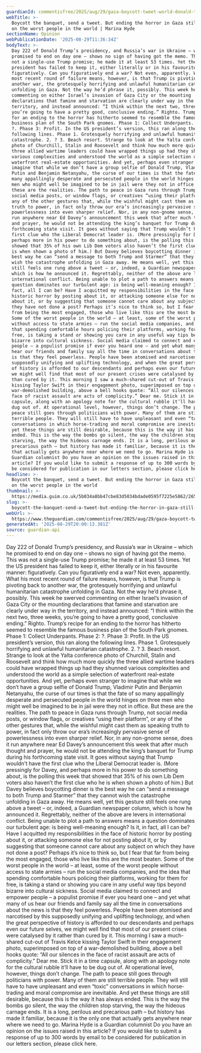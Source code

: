 ```yaml
---
guardianId: commentisfree/2025/aug/29/gaza-boycott-tweet-world-donald-trump
webTitle: >-
  Boycott the banquet, send a tweet. But ending the horror in Gaza still relies
  on the worst people in the world | Marina Hyde
sectionName: Opinion
webPublicationDate: '2025-08-29T11:36:34Z'
bodyText: >-
  Day 222 of Donald Trump’s presidency, and Russia’s war in Ukraine – which he
  promised to end on day one – shows no sign of having got the memo. This was
  not a single-use Trump promise; he made it at least 53 times. Yet the US
  president has failed to keep it, either literally or in his favourite manner:
  figuratively. Can you figuratively end a war? Not even, apparently. What his
  most recent round of failure means, however, is that Trump is pivoting back to
  another war, the grotesquely horrifying and unlawful humanitarian catastrophe
  unfolding in Gaza. Not the way he’d phrase it, possibly. This week he swerved
  commenting on either Israel’s invasion of Gaza City or the mounting
  declarations that famine and starvation are clearly under way in the
  territory, and instead announced: “I think within the next two, three weeks,
  you’re going to have a pretty good, conclusive ending.” Righto. Trump’s recipe
  for an ending to the horror has hitherto seemed to resemble the famous
  business plan of the South Park gnomes. Phase 1: Collect Underpants. Phase 2:
  ?. Phase 3: Profit. In the US president’s version, this ran along the
  following lines. Phase 1. Grotesquely horrifying and unlawful humanitarian
  catastrophe. 2. ? 3. Beach resort. Strange to look at the Yalta conference
  photo of Churchill, Stalin and Roosevelt and think how much more quickly the
  three allied wartime leaders could have wrapped things up had they shunned
  various complexities and understood the world as a simple selection of
  waterfront real-estate opportunities. And yet, perhaps even stranger to
  imagine that while we don’t have a group selfie of Donald Trump, Vladimir
  Putin and Benjamin Netanyahu, the curse of our times is that the fate of so
  many appallingly desperate and persecuted people in the world hinges on three
  men who might well be imagined to be in jail were they not in office. But
  these are the realities. The path to peace in Gaza runs through Trump, not
  social media posts, or window flags, or creatives “using their platform”, or
  any of the other gestures that, while the wishful might cast them as speaking
  truth to power, in fact only throw our era’s increasingly pervasive sense of
  powerlessness into even sharper relief. Nor, in any non-gnome sense, does it
  run anywhere near Ed Davey’s announcement this week that after much thought
  and prayer, he would not be attending the king’s banquet for Trump during his
  forthcoming state visit. It goes without saying that Trump wouldn’t have the
  first clue who the Liberal Democrat leader is. (More pressingly for Davey, and
  perhaps more in his power to do something about, is the polling this week that
  showed that 35% of his own Lib Dem voters also haven’t the first clue who he
  is when shown a photo of him.) But Davey believes boycotting dinner is the
  best way he can “send a message to both Trump and Starmer” that they cannot
  wish the catastrophe unfolding in Gaza away. He means well, yet this gesture
  still feels one rung above a tweet – or, indeed, a Guardian newspaper column,
  which is how he announced it. Regrettably, neither of the above are levers in
  international conflict. Being unable to plot a path to answers means a
  question dominates our turbulent age: is being well-meaning enough? Is it, in
  fact, all I can be? Have I acquitted my responsibilities in the face of
  historic horror by posting about it, or attacking someone else for not posting
  about it, or by suggesting that someone cannot care about any subject on which
  they have not done a post? Perhaps it’s nice to think so, but I fear that far
  from being the most engaged, those who live like this are the most beaten.
  Some of the worst people in the world – at least, some of the worst people
  without access to state armies – run the social media companies, and the idea
  that spending comfortable hours policing their platforms, working for them for
  free, is taking a stand or showing you care in any useful way tips beyond
  bizarre into cultural sickness. Social media claimed to connect and empower
  people – a populist promise if ever you heard one – and yet what many of us
  hear our friends and family say all the time in conversations about the news
  is that they feel powerless. People have been atomised and narcotised by this
  supposedly unifying and uplifting technology, and when the great perspective
  of history is afforded to our descendants and perhaps even our future selves,
  we might well find that most of our present crises were catalysed by it rather
  than cured by it. This morning I saw a much-shared cut-out of Travis Kelce
  kissing Taylor Swift in their engagement photo, superimposed on top of a
  war-demolished building, above a bell hooks quote: “All our silences in the
  face of racist assault are acts of complicity.” Dear me. Stick it in a time
  capsule, along with an apology note for the cultural rubble it’ll have to be
  dug out of. At operational level, however, things don’t change. The path to
  peace still goes through politicians with power. Many of them are still
  terrible people. They will still have to have unpleasant and even “toxic”
  conversations in which horse-trading and moral compromise are inevitable. And
  yet these things are still desirable, because this is the way it has always
  ended. This is the way the bombs go silent, the way the children stop
  starving, the way the hideous carnage ends. It is a long, perilous and
  precarious path – but history has made it familiar, because it is the only one
  that actually gets anywhere near where we need to go. Marina Hyde is a
  Guardian columnist Do you have an opinion on the issues raised in this
  article? If you would like to submit a response of up to 300 words by email to
  be considered for publication in our letters section, please click here.
headline: >-
  Boycott the banquet, send a tweet. But ending the horror in Gaza still relies
  on the worst people in the world
thumbnail: >-
  https://media.guim.co.uk/5b034a8bb47cbe83d5034bdade0595f7225e5862/265_0_4983_3988/500.jpg
slug: >-
  boycott-the-banquet-send-a-tweet-but-ending-the-horror-in-gaza-still-relies-on-the-worst-people-in-the-world-or-marina-hyde
webUrl: >-
  https://www.theguardian.com/commentisfree/2025/aug/29/gaza-boycott-tweet-world-donald-trump
generatedAt: '2025-08-29T20:00:13.381Z'
source: guardian-api
---
```

Day 222 of Donald Trump’s presidency, and Russia’s war in Ukraine – which he promised to end on day one – shows no sign of having got the memo. This was not a single-use Trump promise; he made it at least 53 times. Yet the US president has failed to keep it, either literally or in his favourite manner: figuratively. Can you figuratively end a war? Not even, apparently. What his most recent round of failure means, however, is that Trump is pivoting back to another war, the grotesquely horrifying and unlawful humanitarian catastrophe unfolding in Gaza. Not the way he’d phrase it, possibly. This week he swerved commenting on either Israel’s invasion of Gaza City or the mounting declarations that famine and starvation are clearly under way in the territory, and instead announced: “I think within the next two, three weeks, you’re going to have a pretty good, conclusive ending.” Righto. Trump’s recipe for an ending to the horror has hitherto seemed to resemble the famous business plan of the South Park gnomes. Phase 1: Collect Underpants. Phase 2: ?. Phase 3: Profit. In the US president’s version, this ran along the following lines. Phase 1. Grotesquely horrifying and unlawful humanitarian catastrophe. 2. ? 3. Beach resort. Strange to look at the Yalta conference photo of Churchill, Stalin and Roosevelt and think how much more quickly the three allied wartime leaders could have wrapped things up had they shunned various complexities and understood the world as a simple selection of waterfront real-estate opportunities. And yet, perhaps even stranger to imagine that while we don’t have a group selfie of Donald Trump, Vladimir Putin and Benjamin Netanyahu, the curse of our times is that the fate of so many appallingly desperate and persecuted people in the world hinges on three men who might well be imagined to be in jail were they not in office. But these are the realities. The path to peace in Gaza runs through Trump, not social media posts, or window flags, or creatives “using their platform”, or any of the other gestures that, while the wishful might cast them as speaking truth to power, in fact only throw our era’s increasingly pervasive sense of powerlessness into even sharper relief. Nor, in any non-gnome sense, does it run anywhere near Ed Davey’s announcement this week that after much thought and prayer, he would not be attending the king’s banquet for Trump during his forthcoming state visit. It goes without saying that Trump wouldn’t have the first clue who the Liberal Democrat leader is. (More pressingly for Davey, and perhaps more in his power to do something about, is the polling this week that showed that 35% of his own Lib Dem voters also haven’t the first clue who he is when shown a photo of him.) But Davey believes boycotting dinner is the best way he can “send a message to both Trump and Starmer” that they cannot wish the catastrophe unfolding in Gaza away. He means well, yet this gesture still feels one rung above a tweet – or, indeed, a Guardian newspaper column, which is how he announced it. Regrettably, neither of the above are levers in international conflict. Being unable to plot a path to answers means a question dominates our turbulent age: is being well-meaning enough? Is it, in fact, all I can be? Have I acquitted my responsibilities in the face of historic horror by posting about it, or attacking someone else for not posting about it, or by suggesting that someone cannot care about any subject on which they have not done a post? Perhaps it’s nice to think so, but I fear that far from being the most engaged, those who live like this are the most beaten. Some of the worst people in the world – at least, some of the worst people without access to state armies – run the social media companies, and the idea that spending comfortable hours policing their platforms, working for them for free, is taking a stand or showing you care in any useful way tips beyond bizarre into cultural sickness. Social media claimed to connect and empower people – a populist promise if ever you heard one – and yet what many of us hear our friends and family say all the time in conversations about the news is that they feel powerless. People have been atomised and narcotised by this supposedly unifying and uplifting technology, and when the great perspective of history is afforded to our descendants and perhaps even our future selves, we might well find that most of our present crises were catalysed by it rather than cured by it. This morning I saw a much-shared cut-out of Travis Kelce kissing Taylor Swift in their engagement photo, superimposed on top of a war-demolished building, above a bell hooks quote: “All our silences in the face of racist assault are acts of complicity.” Dear me. Stick it in a time capsule, along with an apology note for the cultural rubble it’ll have to be dug out of. At operational level, however, things don’t change. The path to peace still goes through politicians with power. Many of them are still terrible people. They will still have to have unpleasant and even “toxic” conversations in which horse-trading and moral compromise are inevitable. And yet these things are still desirable, because this is the way it has always ended. This is the way the bombs go silent, the way the children stop starving, the way the hideous carnage ends. It is a long, perilous and precarious path – but history has made it familiar, because it is the only one that actually gets anywhere near where we need to go. Marina Hyde is a Guardian columnist Do you have an opinion on the issues raised in this article? If you would like to submit a response of up to 300 words by email to be considered for publication in our letters section, please click here.
